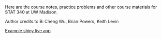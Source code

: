 Here are the course notes, practice problems and other course materials for STAT 340 at UW Madison.

Author credits to Bi Cheng Wu, Brian Powers, Keith Levin

<a href="onetwotail">Example shiny live app</a>

<!--
to export an app
Put the app in shiny/appname
app should be in a file app.R
run the code: shinylive::export(appdir="shiny/appname", destdir="docs/appname")

to test
httpuv::runStaticServer("docs/onetwotail", port=8008)
-->